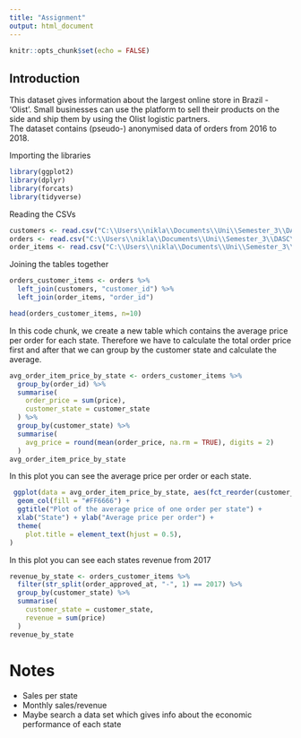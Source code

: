 ```yaml
---
title: "Assignment"
output: html_document
---
```


```r
knitr::opts_chunk$set(echo = FALSE)
```

## Introduction
This dataset gives information about the largest online store in Brazil - 'Olist'. Small businesses can use the platform to sell their products on the side and ship them by using the Olist logistic partners.\
The dataset contains (pseudo-) anonymised data of orders from 2016 to 2018.\



Importing the libraries
```r
library(ggplot2)
library(dplyr)
library(forcats)
library(tidyverse)
```

Reading the CSVs
```r
customers <- read.csv("C:\\Users\\nikla\\Documents\\Uni\\Semester_3\\DASC\\Datasets\\BrazilianEcommerce\\olist_customers_dataset.csv")
orders <- read.csv("C:\\Users\\nikla\\Documents\\Uni\\Semester_3\\DASC\\Datasets\\BrazilianEcommerce\\olist_orders_dataset.csv")
order_items <- read.csv("C:\\Users\\nikla\\Documents\\Uni\\Semester_3\\DASC\\Datasets\\BrazilianEcommerce\\olist_order_items_dataset.csv")
```

Joining the tables together
```r
orders_customer_items <- orders %>%
  left_join(customers, "customer_id") %>%
  left_join(order_items, "order_id")

head(orders_customer_items, n=10)
```

In this code chunk, we create a new table which contains the average price per order for each state.
Therefore we have to calculate the total order price first and after that we can group by the customer state and calculate the average.
```r
avg_order_item_price_by_state <- orders_customer_items %>%
  group_by(order_id) %>%
  summarise(
    order_price = sum(price),
    customer_state = customer_state
  ) %>%
  group_by(customer_state) %>%
  summarise(
    avg_price = round(mean(order_price, na.rm = TRUE), digits = 2)
  )
avg_order_item_price_by_state
```

In this plot you can see the average price per order or each state. 
```r
 ggplot(data = avg_order_item_price_by_state, aes(fct_reorder(customer_state, avg_price), avg_price)) +
  geom_col(fill = "#FF6666") +
  ggtitle("Plot of the average price of one order per state") +
  xlab("State") + ylab("Average price per order") +
  theme(
    plot.title = element_text(hjust = 0.5),
)
```

In this plot you can see each states revenue from 2017
```r
revenue_by_state <- orders_customer_items %>%
  filter(str_split(order_approved_at, "-", 1) == 2017) %>%
  group_by(customer_state) %>%
  summarise(
    customer_state = customer_state,
    revenue = sum(price)
  )
revenue_by_state
```




# Notes
- Sales per state
- Monthly sales/revenue
- Maybe search a data set which gives info about the economic performance of each state


